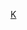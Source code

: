 {{Catnav|頁面分類|...|德國體育|德國足球|效力德國球會的球員}}
{{Catnav|頁面分類|...|各國足球|德國足球|效力德國球會的球員}}
{{Commonscat|Players of Karlsruher SC}}

[[Category:效力德國球會的球員|K]]